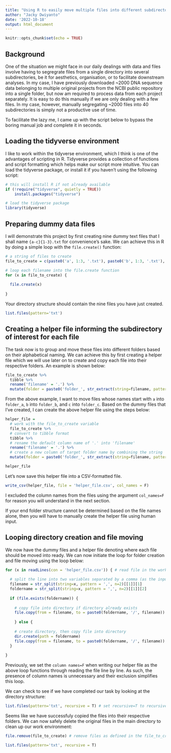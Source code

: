 ```yaml
---
title: "Using R to easily move multiple files into different subdirectories"
author: "Jacky Dwiyanto"
date: '2022-10-18'
output: html_document
---
```


```r
knitr::opts_chunk$set(echo = TRUE)
```

## Background

One of the situation we might face in our daily dealings with data and files involve having to segregrate files from a single directory into several subdirectories, be it for aesthetics, organisation, or to facilitate downstream analyses. In my case, I have previously downloaded ~2000 DNA sequence data belonging to multiple original projects from the NCBI public repository into a single folder, but now am required to process data from each project separately. It is easy to do this manually if we are only dealing with a few files. In my case, however, manually segregating ~2000 files into 40 subdirectories is simply not a productive use of time. 

To facilitate the lazy me, I came up with the script below to bypass the boring manual job and complete it in seconds. 

## Loading the tidyverse environment

I like to work within the tidyverse environment, which I think is one of the advantages of scripting in R. Tidyverse provides a collection of functions and script formatting which helps make our script more intuitive. You can load the tidyverse package, or install it if you haven't using the following script:

```r

# this will install R if not already available
if (!require("tidyverse", quietly = TRUE))
    install.packages("tidyverse")

# load the tidyverse package
library(tidyverse)

```

## Preparing dummy data files

I will demonstrate this project by first creating nine dummy text files that I shall name `{a-c}{1-3}.txt` for convenience's sake. We can achieve this in R by doing a simple loop with the `file.create()` function:

```r

# a string of files to create
file_to_create = c(paste0('a', 1:3, '.txt'), paste0('b', 1:3, '.txt'), paste0('c', 1:3, '.txt'))

# loop each filename into the file.create function
for (x in file_to_create) {
  
  file.create(x)
  
}

```

Your directory structure should contain the nine files you have just created.

```r

list.files(pattern='txt')

```

## Creating a helper file informing the subdirectory of interest for each file

The task now is to group and move these files into different folders based on their alphabetical naming. We can achieve this by first creating a helper file which we will use later on to create and copy each file into their respective folders. An example is shown below:

```r

file_to_create %>% 
  tibble %>% 
  rename('filename' = '.') %>% 
  mutate(folder = paste0('folder_', str_extract(string=filename, pattern = '^[[:letter:]]{1}'))) 

```

From the above example, I want to move files whose names start with `a` into `folder_a`, `b` into `folder_b`, and `c` into `folder_c`. Based on the dummy files that I've created, I can create the above helper file using the steps below:

```r

helper_file = 
  # work with the file_to_create variable
  file_to_create %>% 
  # convert to tibble format 
  tibble %>% 
  # rename the default column name of '.' into 'filename'
  rename('filename' = '.') %>% 
  # create a new column of target folder name by combining the string 'folder_' and the first letter of the file name together
  mutate(folder = paste0('folder_', str_extract(string=filename, pattern = '^[[:letter:]]{1}'))) 

helper_file

```

Let's now save this helper file into a CSV-formatted file. 

```r

write_csv(helper_file, file = 'helper_file.csv', col_names = F)

```

I excluded the column names from the files using the argument `col_names=F` for reason you will understand in the next section.

If your end folder structure cannot be determined based on the file names alone, then you will have to manually create the helper file using human input. 

## Looping directory creation and file moving 

We now have the dummy files and a helper file denoting where each file should be moved into ready. We can now initiate the loop for folder creation and file moving using the loop below:

```r

for (x in readLines(con = 'helper_file.csv')) { # read file in the working directory line by line
  
  # split the line into two variables separated by a comma (as the input is a csv file) and extract as filename and foldername
  filename = str_split(string=x, pattern = ',', n=2)[[1]][1] 
  foldername = str_split(string=x, pattern = ',', n=2)[[1]][2]
  
  if (file.exists(foldername)) {
    
    # copy file into directory if directory already exists
    file.copy(from = filename, to = paste0(foldername, '/', filename))
  
    } else {
    
    # create directory, then copy file into directory
    dir.create(path = foldername)
    file.copy(from = filename, to = paste0(foldername, '/', filename))
  }
  
}

```

Previously, we set the `column names=F` when writing our helper file as the above loop functions through reading the file line by line. As such, the presence of column names is unnecessary and their exclusion simplifies this loop. 

We can check to see if we have completed our task by looking at the directory structure:

```r

list.files(pattern='txt', recursive = T) # set recursive=T to recursively evaluate the sub-directories

```

Seems like we have successfuly copied the files into their respective folders. We can now safely delete the original files in the main directory to clean up our work environment:

```r

file.remove(file_to_create) # remove files as defined in the file_to_create variable

list.files(pattern='txt', recursive = T)

```